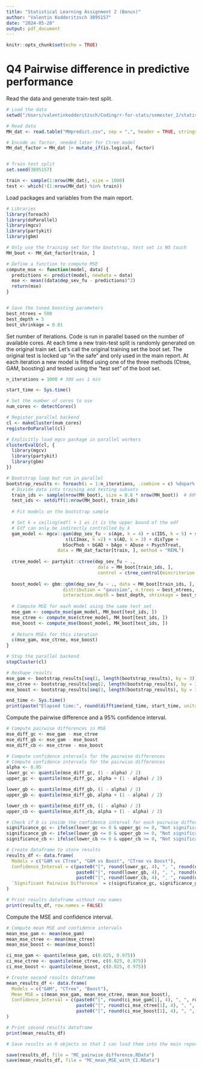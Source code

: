 ```yaml
---
title: "Statistical Learning Assignment 2 (Bonus)"
author: "Valentin Kodderitzsch 3895157"
date: "2024-05-20"
output: pdf_document
---
```


```r
knitr::opts_chunk$set(echo = TRUE)
```

# Q4 Pairwise difference in predictive performance

Read the data and generate train-test split.

```r
# Load the data
setwd("/Users/valentinkodderitzsch/Coding/r-for-stats/semester_2/statistical_learning/Assignments_graded/assignment_2")

# Read data
MH_dat <- read.table("MHpredict.csv", sep = ",", header = TRUE, stringsAsFactors = TRUE)

# Encode as factor, needed later for Ctree model
MH_dat_factor = MH_dat |> mutate_if(is.logical, factor)


# Train test split
set.seed(3895157)

train <- sample(1:nrow(MH_dat), size = 1000) 
test <- which(!(1:nrow(MH_dat) %in% train))
```

Load packages and variables from the main report.

```r
# Libraries
library(foreach)
library(doParallel)
library(mgcv)
library(partykit)
library(gbm)

# Only use the training set for the bootstrap, test set is NO touch
MH_boot <- MH_dat_factor[train, ]

# Define a function to compute MSE
compute_mse <- function(model, data) {
  predictions <- predict(model, newdata = data)
  mse <- mean((data$dep_sev_fu - predictions)^2)
  return(mse)
}


# Save the tuned boosting parameters
best_ntrees = 500
best_depth = 5
best_shrinkage = 0.01
```

Set number of iterations. Code is run in parallel based on the number of available cores. At each time a new train-test split is randomly generated on the original train set. Let's call the original training set the boot set. The original test is locked up "in the safe" and only used in the main report. At each iteration a new model is fitted using one of the three methods (Ctree, GAM, boosting) and tested using the "test set" of the boot set.

```r
n_iterations = 1000 # 300 was 1 min

start_time <- Sys.time()

# Set the number of cores to use
num_cores <- detectCores()

# Register parallel backend
cl <- makeCluster(num_cores)
registerDoParallel(cl)

# Explicitly load mgcv package in parallel workers
clusterEvalQ(cl, {
  library(mgcv)
  library(partykit)
  library(gbm)
})

# Bootstrap loop but run in parallel
bootstrap_results <- foreach(i = 1:n_iterations, .combine = c) %dopar% {
  # Divide data into training and testing subsets
  train_ids <- sample(nrow(MH_boot), size = 0.8 * nrow(MH_boot))  # 80% for training
  test_ids <- setdiff(1:nrow(MH_boot), train_ids) 
  
  # Fit models on the bootstrap sample

  # Set k = ceiling(edf) + 1 as it is the upper bound of the edf
  # Edf can only be indirectly controlled by k
  gam_model <- mgcv::gam(dep_sev_fu ~ s(Age, k = 4) + s(IDS, k = 5) + s(BAI, k = 3) + 
                      s(LCImax, k =2) + s(AO, k = 3) + disType +
                     bSocPhob + bGAD + bAgo + ADuse + PsychTreat, 
                   data = MH_dat_factor[train, ], method = "REML")
  
  ctree_model <- partykit::ctree(dep_sev_fu ~ ., 
                                  data = MH_boot[train_ids, ], 
                                  control = ctree_control(mincriterion = 1- 0.01 ))
  
  boost_model <- gbm::gbm(dep_sev_fu ~ ., data = MH_boot[train_ids, ], 
                     distribution = "gaussian", n.trees = best_ntrees,
                     interaction.depth = best_depth, shrinkage = best_shrinkage)
  
  # Compute MSE for each model using the same test set
  mse_gam <- compute_mse(gam_model, MH_boot[test_ids, ])
  mse_ctree <- compute_mse(ctree_model, MH_boot[test_ids, ])
  mse_boost <- compute_mse(boost_model, MH_boot[test_ids, ])
  
  # Return MSEs for this iteration
  c(mse_gam, mse_ctree, mse_boost)
}

# Stop the parallel backend
stopCluster(cl)

# Reshape results
mse_gam <- bootstrap_results[seq(1, length(bootstrap_results), by = 3)]
mse_ctree <- bootstrap_results[seq(2, length(bootstrap_results), by = 3)]
mse_boost <- bootstrap_results[seq(3, length(bootstrap_results), by = 3)]

end_time <- Sys.time()
print(paste("Elapsed time:", round(difftime(end_time, start_time, units = "secs"), 2), "seconds"))

```
Compute the pairwise difference and a 95% confidence interval.

```r
# Compute pairwise differences in MSE
mse_diff_gc <- mse_gam - mse_ctree
mse_diff_gb <- mse_gam - mse_boost
mse_diff_cb <- mse_ctree - mse_boost

# Compute confidence intervals for the pairwise differences
# Compute confidence intervals for the pairwise differences
alpha <- 0.95
lower_gc <- quantile(mse_diff_gc, (1 - alpha) / 2)
upper_gc <- quantile(mse_diff_gc, alpha + (1 - alpha) / 2)

lower_gb <- quantile(mse_diff_gb, (1 - alpha) / 2)
upper_gb <- quantile(mse_diff_gb, alpha + (1 - alpha) / 2)

lower_cb <- quantile(mse_diff_cb, (1 - alpha) / 2)
upper_cb <- quantile(mse_diff_cb, alpha + (1 - alpha) / 2)

# Check if 0 is inside the confidence interval for each pairwise difference
significance_gc <- ifelse(lower_gc <= 0 & upper_gc >= 0, "Not significant", "Significant")
significance_gb <- ifelse(lower_gb <= 0 & upper_gb >= 0, "Not significant", "Significant")
significance_cb <- ifelse(lower_cb <= 0 & upper_cb >= 0, "Not significant", "Significant")

# Create dataframe to store results
results_df <- data.frame(
  Models = c("GAM vs CTree", "GAM vs Boost", "CTree vs Boost"),
  Confidence_Interval = c(paste0("[", round(lower_gc, 4), ", ", round(upper_gc, 4), "]"),
                          paste0("[", round(lower_gb, 4), ", ", round(upper_gb, 4), "]"),
                          paste0("[", round(lower_cb, 4), ", ", round(upper_cb, 4), "]")),
  `Significant Pairwise Difference` = c(significance_gc, significance_gb, significance_cb)
)

# Print results dataframe without row names
print(results_df, row.names = FALSE)
```

Compute the MSE and confidence interval.

```r
# Compute mean MSE and confidence intervals
mean_mse_gam <- mean(mse_gam)
mean_mse_ctree <- mean(mse_ctree)
mean_mse_boost <- mean(mse_boost)

ci_mse_gam <- quantile(mse_gam, c(0.025, 0.975))
ci_mse_ctree <- quantile(mse_ctree, c(0.025, 0.975))
ci_mse_boost <- quantile(mse_boost, c(0.025, 0.975))

# Create second results dataframe
mean_results_df <- data.frame(
  Models = c("GAM", "CTree", "Boost"),
  Mean_MSE = c(mean_mse_gam, mean_mse_ctree, mean_mse_boost),
  Confidence_Interval = c(paste0("[", round(ci_mse_gam[1], 4), ", ", round(ci_mse_gam[2], 4), "]"),
                          paste0("[", round(ci_mse_ctree[1], 4), ", ", round(ci_mse_ctree[2], 4), "]"),
                          paste0("[", round(ci_mse_boost[1], 4), ", ", round(ci_mse_boost[2], 4), "]"))
)

# Print second results dataframe
print(mean_results_df)
```


```r
# Save results as R objects so that I can load them into the main report

save(results_df, file = "MC_pairwise_difference.RData")
save(mean_results_df, file = "MC_mean_MSE_with_CI.RData")
```


